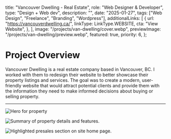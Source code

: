 
  title: "Vancouver Dwelling - Real Estate",
  role: "Web Designer & Developer",
  type: "Design + Web dev",
  description: "",
  date: "2025-01-27",
  tags: ["Web Design", "Freelance", "Branding", "Wordpress"],
  additionalLinks: [
    {
      url: "https://vancouverdwelling.ca/",
      linkType: LinkType.WEBSITE,
      cta: "View Website",
    },
  ],
  image: "/projects/van-dwelling/cover.webp",
  previewImage: "/projects/van-dwelling/preview.webp",
  featured: true,
  priority: 6,
};

# Project Overview

Vancouver Dwelling is a real estate company based in Vancouver, BC. I worked with them to redesign their website to better showcase their property listings and services. The goal was to create a modern, user-friendly website that would attract potential clients and provide them with the information they need to make informed decisions about buying or selling property.

---

<Image
  src="/projects/van-dwelling/property-hero.png"
  alt="Hero for property"
  height={400}
  width={1280}
  className="self-center rounded-xl brightness-100 col-span-2"
  caption="Title section for Vancouver Dwelling property listing."
/>

<Image
  src="/projects/van-dwelling/summary.png"
  alt="Summary of property details and features."
  height={400}
  width={1280}
  className="self-center rounded-xl brightness-100 col-span-2"
  caption="Summary of property details and features."
/>

<Image
  src="/projects/van-dwelling/top-presales.png"
  alt="Highlighted presales section on site home page."
  height={400}
  width={1280}
  className="self-center rounded-xl brightness-100 col-span-2"
  caption="Highlighted presales section on site home page."
/>
